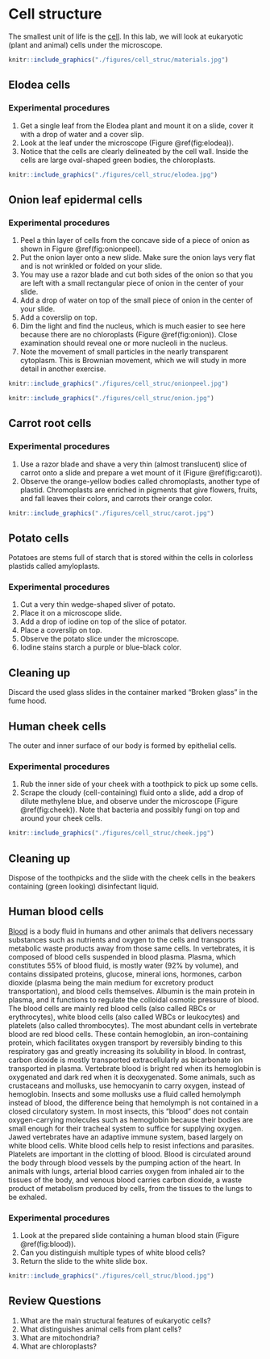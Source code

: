# Cell structure

The smallest unit of life is the [cell](https://en.wikipedia.org/wiki/Cell_(biology)). In this lab, we will look at eukaryotic (plant and animal) cells under the microscope.

```r
knitr::include_graphics("./figures/cell_struc/materials.jpg")
```

## Elodea cells
### Experimental procedures
1.	Get a single leaf from the Elodea plant and mount it on a slide, cover it with a drop of water and a cover slip.
2.	Look at the leaf under the microscope (Figure \@ref(fig:elodea)).
3.	Notice that the cells are clearly delineated by the cell wall. Inside the cells are large oval-shaped green bodies, the chloroplasts.

```r
knitr::include_graphics("./figures/cell_struc/elodea.jpg")
```

## Onion leaf epidermal cells
### Experimental procedures
1.  Peel a thin layer of cells from the concave side of a piece of onion as shown in Figure \@ref(fig:onionpeel).
2.  Put the onion layer onto a new slide. Make sure the onion lays very flat and is not wrinkled or folded on your slide.
2.  You may use a razor blade and cut both sides of the onion so that you are left with a small rectangular piece of onion in the center of your slide.
3.  Add a drop of water on top of the small piece of onion in the center of your slide.
4.  Add a coverslip on top.
2.  Dim the light and find the nucleus, which is much easier to see here because there are no chloroplasts (Figure \@ref(fig:onion)). Close examination should reveal one or more nucleoli in the nucleus.
3.  Note the movement of small particles in the nearly transparent cytoplasm. This is Brownian movement, which we will study in more detail in another exercise.

```r
knitr::include_graphics("./figures/cell_struc/onionpeel.jpg")
```

```r
knitr::include_graphics("./figures/cell_struc/onion.jpg")
```

## Carrot root cells
### Experimental procedures
1.	Use a razor blade and shave a very thin (almost translucent) slice of carrot onto a slide and prepare a wet mount of it (Figure \@ref(fig:carot)).
2.	Observe the orange-yellow bodies called chromoplasts, another type of plastid. Chromoplasts are enriched in pigments that give flowers, fruits, and fall leaves their colors, and carrots their orange color.


```r
knitr::include_graphics("./figures/cell_struc/carot.jpg")
```

## Potato cells
Potatoes are stems full of starch that is stored within the cells in colorless plastids called amyloplasts.

### Experimental procedures
1.	Cut a very thin wedge-shaped sliver of potato.
2.	Place it on a microscope slide.
2.	Add a drop of iodine on top of the slice of potator.
3.	Place a coverslip on top.
4.	Observe the potato slice under the microscope.
4.	Iodine stains starch a purple or blue-black color.

## Cleaning up
Discard the used glass slides in the container marked "Broken glass" in the fume hood.

## Human cheek cells
The outer and inner surface of our body is formed by epithelial cells.

### Experimental procedures
1.	Rub the inner side of your cheek with a toothpick to pick up some cells.
2.	Scrape the cloudy (cell-containing) fluid onto a slide, add a drop of dilute methylene blue, and observe under the microscope (Figure \@ref(fig:cheek)). Note that bacteria and possibly fungi on top and around your cheek cells.

```r
knitr::include_graphics("./figures/cell_struc/cheek.jpg")
```

## Cleaning up
Dispose of the toothpicks and the slide with the cheek cells in the beakers containing (green looking) disinfectant liquid.

## Human blood cells
[Blood](https://en.wikipedia.org/wiki/Blood) is a body fluid in humans and other animals that delivers necessary substances such as nutrients and oxygen to the cells and transports metabolic waste products away from those same cells. In vertebrates, it is composed of blood cells suspended in blood plasma. Plasma, which constitutes 55% of blood fluid, is mostly water (92% by volume), and contains dissipated proteins, glucose, mineral ions, hormones, carbon dioxide (plasma being the main medium for excretory product transportation), and blood cells themselves. Albumin is the main protein in plasma, and it functions to regulate the colloidal osmotic pressure of blood. The blood cells are mainly red blood cells (also called RBCs or erythrocytes), white blood cells (also called WBCs or leukocytes) and platelets (also called thrombocytes). The most abundant cells in vertebrate blood are red blood cells. These contain hemoglobin, an iron-containing protein, which facilitates oxygen transport by reversibly binding to this respiratory gas and greatly increasing its solubility in blood. In contrast, carbon dioxide is mostly transported extracellularly as bicarbonate ion transported in plasma.
Vertebrate blood is bright red when its hemoglobin is oxygenated and dark red when it is deoxygenated. Some animals, such as crustaceans and mollusks, use hemocyanin to carry oxygen, instead of hemoglobin. Insects and some mollusks use a fluid called hemolymph instead of blood, the difference being that hemolymph is not contained in a closed circulatory system. In most insects, this "blood" does not contain oxygen-carrying molecules such as hemoglobin because their bodies are small enough for their tracheal system to suffice for supplying oxygen.
Jawed vertebrates have an adaptive immune system, based largely on white blood cells. White blood cells help to resist infections and parasites. Platelets are important in the clotting of blood.
Blood is circulated around the body through blood vessels by the pumping action of the heart. In animals with lungs, arterial blood carries oxygen from inhaled air to the tissues of the body, and venous blood carries carbon dioxide, a waste product of metabolism produced by cells, from the tissues to the lungs to be exhaled.

### Experimental procedures
1.	Look at the prepared slide containing a human blood stain (Figure \@ref(fig:blood)).
2.	Can you distinguish multiple types of white blood cells?
3.	Return the slide to the white slide box.

```r
knitr::include_graphics("./figures/cell_struc/blood.jpg")
```

## Review Questions
1. What are the main structural features of eukaryotic cells?
2. What distinguishes animal cells from plant cells?
3. What are mitochondria?
4. What are chloroplasts?
